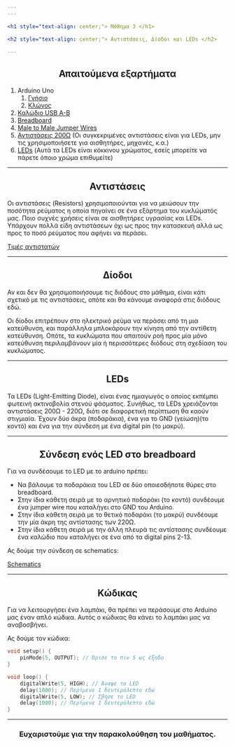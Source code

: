 ```yaml
---
---

<h1 style="text-align: center;"> Μάθημα 3 </h1>

<h2 style="text-align: center;"> Αντιστάσεις, Δίοδοι και LEDs </h2>

---
```


<h2 style="text-align: center;"> Απαιτούμενα εξαρτήματα </h2>

1. Arduino Uno
    1. [Γνήσιο](https://grobotronics.com/arduino-uno-rev3.html)
    2. [Κλώνος](https://grobotronics.com/funduino-uno-rev3.html)
2. [Καλώδιο USB A-B](https://grobotronics.com/usb-2.0-a-b-1.8m.html)
3. [Breadboard](https://grobotronics.com/breadboard-400-tie-point-white-half-size.html)
4. [Male to Male Jumper Wires](https://grobotronics.com/jumper-wires-15cm-male-to-male-pack-of-10.html)
5. [Αντιστάσεις 200Ω](https://grobotronics.com/carbon-1-4w-5-220ohm.html) (Οι συγκεκριμένες αντιστάσεις είναι για LEDs, μην τις χρησιμοποιήσετε για αισθητήρες, μηχανές, κ.α.)
6. [LEDs](https://grobotronics.com/led-5mm-clear-redhs.html) (Αυτά τα LEDs είναι κόκκινου χρώματος, εσείς μπορείτε να πάρετε όποιο χρώμα επιθυμείτε)


---

<h2 style="text-align: center;"> Αντιστάσεις </h2>

Οι αντιστάσεις (Resistors) χρησιμοποιούνται για να μειώσουν την ποσότητα ρεύματος η οποία πηγαίνει σε ένα εξάρτημα του κυκλώματός μας. 
Ποιο συχνές χρήσεις είναι σε αισθητήρες υγρασίας και LEDs. 
Υπάρχουν πολλά είδη αντιστάσεων όχι ως προς την κατασκευή αλλά ως προς το ποσό ρεύματος που αφήνει να περάσει.

[Τιμές αντιστατών](https://power.mozello.com/posts/params/post/1511923/15)

---

<h2 style="text-align: center;"> Δίοδοι </h2>

Αν και δεν θα χρησιμοποιήσουμε τις διόδους στο μάθημα, 
είναι κάτι σχετικό με τις αντιστάσεις, 
οπότε και θα κάνουμε αναφορά στις διόδους εδώ.

Οι δίοδοι επιτρέπουν στο ηλεκτρικό ρεύμα να περάσει από τη μια κατεύθυνση, 
και παράλληλα μπλοκάρουν την κίνηση από την αντίθετη κατεύθυνση. 
Οπότε, τα κυκλώματα που απαιτούν ροή προς μία μόνο κατεύθυνση περιλαμβάνουν μία ή περισσότερες διόδους στη σχεδίαση του κυκλώματος.

---

<h2 style="text-align: center;"> LEDs </h2>

Τα LEDs (Light-Emitting Diode), είναι ένας ημιαγωγός ο οποίος εκπέμπει φωτεινή ακτινοβολία στενού φάσματος. 
Συνήθως, τα LEDs χρειάζονται αντιστάσεις 200Ω - 220Ω, διότι σε διαφορετική περίπτωση θα καούν στιγμιαία.
Έχουν δύο άκρα (ποδαράκια), ένα για το GND (γείωση)(το κοντό) και ένα για την σύνδεση με ένα digital pin (το μακρύ).

---

<h2 style="text-align: center;"> Σύνδεση ενός LED στο breadboard </h2>

Για να συνδέσουμε το LED με το arduino πρέπει:
- Να βάλουμε τα ποδαράκια του LED σε δύο οποιεσδήποτε θύρες στο breadboard.
- Στην ίδια κάθετη σειρά με το αρνητικό ποδαράκι (το κοντό) συνδέουμε ένα jumper wire που καταλήγει στο GND του Arduino.
- Στην ίδια κάθετη σειρά με το θετικό ποδαράκι (το μακρύ) συνδέουμε την μία άκρη της αντίστασης των 220Ω.
- Στην ίδια κάθετη σειρά με την άλλη πλευρά τις αντίστασης συνδέουμε ένα καλώδιο που καταλήγει σε ένα από τα digital pins 2-13.

Ας δούμε την σύνδεση σε schematics:

[Schematics](https://cloud-brw8sh1bt-hack-club-bot.vercel.app/0mighty_turing-leelo.png)

---

<h2 style="text-align: center;"> Κώδικας </h2>

Για να λειτουργήσει ένα λαμπάκι,
θα πρέπει να περάσουμε στο Arduino μας έναν απλό κώδικα.
Αυτός ο κώδικας θα κάνει το λαμπάκι μας να αναβοσβήνει.

Ας δούμε τον κώδικα:

```cpp
void setup() {
    pinMode(5, OUTPUT); // Όρισε το πιν 5 ως έξοδο
}

void loop() {
    digitalWrite(5, HIGH); // Άναψε το LED
    delay(1000); // Περίμενε 1 δευτερόλεπτο εδώ
    digitalWrite(5, LOW); // Σβήσε το LED
    delay(1000); // Περίμενε 1 δευτερόλεπτο εδώ
}
```

---

<h3 style="text-align: center;"> Ευχαριστούμε για την παρακολούθηση του μαθήματος. </h3>